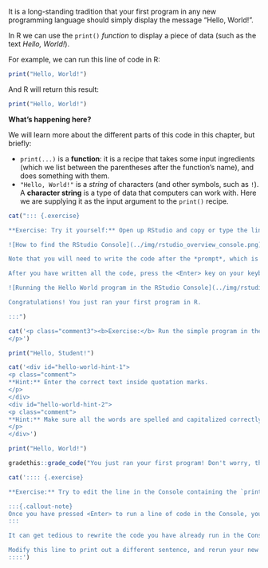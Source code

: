 It is a long-standing tradition that your first program in any new programming language should simply display the message "Hello, World!".

In R we can use the `print()` *function* to display a piece of data (such as the text *Hello, World!*).

For example, we can run this line of code in R:

```r
print("Hello, World!")
```

And R will return this result:

```r
print("Hello, World!")
```

::: {.info-box .callout-tip}
**What's happening here?**

We will learn more about the different parts of this code in this chapter, but briefly:

* `print(...)` is a **function**: it is a recipe that takes some input ingredients (which we list between the parentheses after the function's name), and does something with them.
* `"Hello, World!"` is a *string* of characters (and other symbols, such as `!`). A **character string** is a type of data that computers can work with. Here we are supplying it as the input argument to the `print()` recipe.
:::

<!-- Book code -->

```r
cat("::: {.exercise}

**Exercise: Try it yourself:** Open up RStudio and copy or type the line of code into the RStudio Console pane (see Fig. @fig-rstudio-overview-console).

![How to find the RStudio Console](../img/rstudio_overview_console.png){#fig-rstudio-overview-console}

Note that you will need to write the code after the *prompt*, which is the `>` symbol that starts the lowest line in the Console.

After you have written all the code, press the <Enter> key on your keyboard. This will send your code to the R Console, which will run it and return the output. You should get back the same output as we saw earlier (Fig. @fig-rstudio-helloworld).

![Running the Hello World program in the RStudio Console](../img/rstudio_hello_world_output.png){#fig-rstudio-helloworld}

Congratulations! You just ran your first program in R.

:::")
```

<!-- End book -->

<!-- Tutorial code -->

```r
cat('<p class="comment3"><b>Exercise:</b> Run the simple program in the code section below (click on *Run Code*). The output of the program will be displayed below the code section. Then edit the text inside the `print()` function to the correct text (*Hello, World!*), and try running the code again. Once it displays the correct statement, click the *Submit Answer* button.<br><br>(If a yellow box appears warning you that your answer is "invisible", don\'t worry. You can safely ignore this.)
</p>')
```

```r
print("Hello, Student!")
```

```r
cat('<div id="hello-world-hint-1">
<p class="comment">
**Hint:** Enter the correct text inside quotation marks.
</p>
</div>
<div id="hello-world-hint-2">
<p class="comment">
**Hint:** Make sure all the words are spelled and capitalized correctly, and the punctuation is correct.
</p>
</div>')
```

```r
print("Hello, World!")
```

```r
gradethis::grade_code("You just ran your first program! Don't worry, things will get more interesting soon...")
```

<!-- End tutorial -->

<!-- Book code -->

```r
cat(':::: {.exercise}

**Exercise:** Try to edit the line in the Console containing the `print("Hello, World!")` command that you just ran. Can you change it?

:::{.callout-note}
Once you have pressed <Enter> to run a line of code in the Console, you cannot go back and change it. To modify it, you will need to re-type out the code at the empty prompt at the bottom of the Console (below the output of the last line of code that you ran).
:::

It can get tedious to rewrite the code you have already run in the Console. However, click at the new (empty) Console prompt, and press the Up arrow on your keyboard. RStudio should autofill the prompt with the previous line of code from your history.

Modify this line to print out a different sentence, and rerun your new code.
::::')
```

<!-- End book -->

<!-- Tutorial code -->
<!-- skipped -->
<!-- End tutorial -->